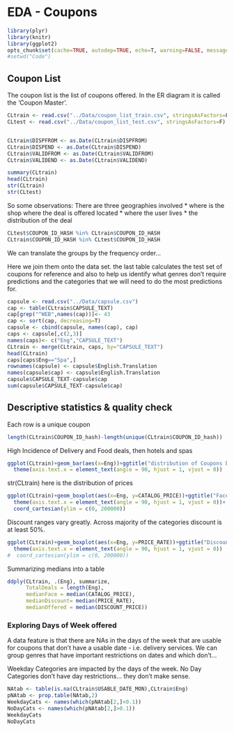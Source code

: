 EDA - Coupons
========================================================

```r
library(plyr)
library(knitr)
library(ggplot2)
opts_chunk$set(cache=TRUE, autodep=TRUE, echo=T, warning=FALSE, message=FALSE)
#setwd("Code")
```

Coupon List
------------
The coupon list is the list of coupons offered.  In the ER diagram it is called the 'Coupon Master'.

```r
CLtrain <- read.csv("../Data/coupon_list_train.csv", stringsAsFactors=F)
CLtest <- read.csv("../Data/coupon_list_test.csv", stringsAsFactors=F)


CLtrain$DISPFROM <- as.Date(CLtrain$DISPFROM)
CLtrain$DISPEND <- as.Date(CLtrain$DISPEND)
CLtrain$VALIDFROM <- as.Date(CLtrain$VALIDFROM)
CLtrain$VALIDEND <- as.Date(CLtrain$VALIDEND)

summary(CLtrain)
head(CLtrain)
str(CLtrain)
str(CLtest)
```

So some observations:  There are three geographies involved 
* where is the shop where the deal is offered located 
* where the user lives
* the distribution of the deal  

```r
CLtest$COUPON_ID_HASH %in% CLtrain$COUPON_ID_HASH
CLtrain$COUPON_ID_HASH %in% CLtest$COUPON_ID_HASH
```

We can translate the groups by the frequency order...

Here we join them onto the data set.  the last table calculates the test set of coupons for reference and also to help us identify what genres don't require predictions and the categories that we will need to do the most predictions for. 

```r
capsule <- read.csv("../Data/capsule.csv")
cap <- table(CLtrain$CAPSULE_TEXT)
cap[grep("^WEB",names(cap))]<- 43
cap <- sort(cap, decreasing=T)
capsule <- cbind(capsule, names(cap), cap)
caps <- capsule[,c(2,3)]
names(caps)<- c("Eng","CAPSULE_TEXT")
CLtrain <- merge(CLtrain, caps, by="CAPSULE_TEXT")
head(CLtrain)
caps[caps$Eng=="Spa",]
rownames(capsule) <- capsule$English.Translation
names(capsule$cap) <- capsule$English.Translation
capsule$CAPSULE_TEXT-capsule$cap
sum(capsule$CAPSULE_TEXT-capsule$cap)
```



Descriptive statistics & quality check
------------ 

Each row is a unique coupon
```r
length(CLtrain$COUPON_ID_hash)-length(unique(CLtrain$COUPON_ID_hash))
```

High Incidence of Delivery and Food deals, then hotels and spas 

```r
ggplot(CLtrain)+geom_bar(aes(x=Eng))+ggtitle("distribution of Coupons by Capsule Text")+
  theme(axis.text.x = element_text(angle = 90, hjust = 1, vjust = 0))

```
str(CLtrain)
here is the distribution of prices 

```r
ggplot(CLtrain)+geom_boxplot(aes(x=Eng, y=CATALOG_PRICE))+ggtitle("Face Value price ranges by Capsule")+
  theme(axis.text.x = element_text(angle = 90, hjust = 1, vjust = 0))+
  coord_cartesian(ylim = c(0, 200000))
```

Discount ranges vary greatly.  Across majority of the categories discount is at least 50%.

```r
ggplot(CLtrain)+geom_boxplot(aes(x=Eng, y=PRICE_RATE))+ggtitle("Discount Depth ranges by Capsule")+
  theme(axis.text.x = element_text(angle = 90, hjust = 1, vjust = 0))
#  coord_cartesian(ylim = c(0, 200000))
```

Summarizing medians into a table

```r
ddply(CLtrain, .(Eng), summarize, 
      TotalDeals = length(Eng),
      medianFace = median(CATALOG_PRICE),
      medianDiscount= median(PRICE_RATE),
      medianOffered = median(DISCOUNT_PRICE))
```

### Exploring Days of Week offered
A data feature is that there are NAs in the days of the week that are usable for coupons that don't have a usable date - i.e. delivery services.  We can group genres that have important restrictions on dates and which don't...

Weekday Categories are impacted by the days of the week.  No Day Categories don't have day restrictions... they don't make sense.

```r
NAtab <- table(is.na(CLtrain$USABLE_DATE_MON),CLtrain$Eng)
pNAtab <- prop.table(NAtab,2)
WeekdayCats <- names(which(pNAtab[2,]<0.1))
NoDayCats <- names(which(pNAtab[2,]>0.1))
WeekdayCats
NoDayCats
```

